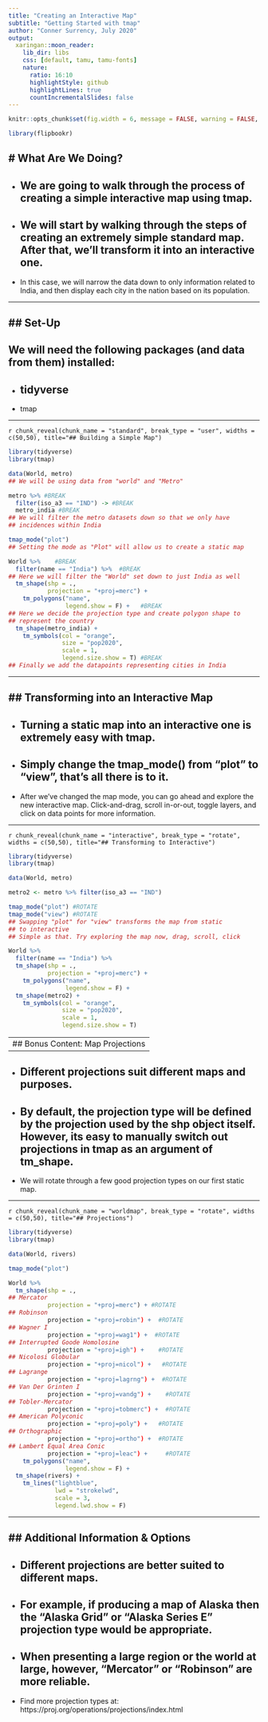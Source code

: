 ---
title: "Creating an Interactive Map"
subtitle: "Getting Started with tmap"
author: "Conner Surrency, July 2020"
output:
  xaringan::moon_reader:
    lib_dir: libs
    css: [default, tamu, tamu-fonts]
    nature:
      ratio: 16:10
      highlightStyle: github
      highlightLines: true
      countIncrementalSlides: false
---



```{r setup, echo=F}
knitr::opts_chunk$set(fig.width = 6, message = FALSE, warning = FALSE, comment = "", cache = FALSE, fig.retina = 3)

library(flipbookr)
```


# What Are We Doing?
--

- We are going to walk through the process of creating a simple interactive map using tmap.
--

- We will start by walking through the steps of creating an extremely simple standard map. After that, we'll transform it into an interactive one.
--

- In this case, we will narrow the data down to only information related to India, and then display each city in the nation based on its population. 

---

## Set-Up
--

We will need the following packages (and data from them) installed:  
--

- tidyverse
--

- tmap

---

`r chunk_reveal(chunk_name = "standard", break_type = "user", widths = c(50,50), title="## Building a Simple Map")`

```{r standard,include=F}
library(tidyverse) 
library(tmap) 

data(World, metro) 
## We will be using data from "world" and "Metro"

metro %>% #BREAK
  filter(iso_a3 == "IND") -> #BREAK
  metro_india #BREAK
## We will filter the metro datasets down so that we only have 
## incidences within India

tmap_mode("plot") 
## Setting the mode as "Plot" will allow us to create a static map

World %>%    #BREAK
  filter(name == "India") %>%  #BREAK
## Here we will filter the "World" set down to just India as well
  tm_shape(shp = .,  
           projection = "+proj=merc") + 
    tm_polygons("name", 
                legend.show = F) +   #BREAK
## Here we decide the projection type and create polygon shape to 
## represent the country
  tm_shape(metro_india) +
    tm_symbols(col = "orange", 
               size = "pop2020", 
               scale = 1, 
               legend.size.show = T) #BREAK
## Finally we add the datapoints representing cities in India
```

---

## Transforming into an Interactive Map
--

- Turning a static map into an interactive one is extremely easy with tmap.
--

- Simply change the tmap_mode() from "plot" to "view", that's all there is to it.
--

- After we've changed the map mode, you can go ahead and explore the new interactive map. Click-and-drag, scroll in-or-out, toggle layers, and click on data points for more information.

---

`r chunk_reveal(chunk_name = "interactive", break_type = "rotate", widths = c(50,50), title="## Transforming to Interactive")`

```{r interactive,include=F}
library(tidyverse) 
library(tmap) 

data(World, metro) 

metro2 <- metro %>% filter(iso_a3 == "IND") 

tmap_mode("plot") #ROTATE
tmap_mode("view") #ROTATE
## Swapping "plot" for "view" transforms the map from static 
## to interactive
## Simple as that. Try exploring the map now, drag, scroll, click

World %>%   
  filter(name == "India") %>%  
  tm_shape(shp = .,  
           projection = "+proj=merc") + 
    tm_polygons("name",  
                legend.show = F) +   
  tm_shape(metro2) +
    tm_symbols(col = "orange", 
               size = "pop2020", 
               scale = 1, 
               legend.size.show = T) 
```
---
## Bonus Content: Map Projections
--

- Different projections suit different maps and purposes.
--

- By default, the projection type will be defined by the projection used by the shp object itself. However, its easy to manually switch out projections in tmap as an argument of tm_shape.
--

- We will rotate through a few good projection types on our first static map.

---

`r chunk_reveal(chunk_name = "worldmap", break_type = "rotate", widths = c(50,50), title="## Projections")`

```{r worldmap, eval = F, echo = F}
library(tidyverse) 
library(tmap) 

data(World, rivers) 

tmap_mode("plot") 

World %>%   
  tm_shape(shp = .,  
## Mercator
           projection = "+proj=merc") + #ROTATE 
## Robinson
           projection = "+proj=robin") +  #ROTATE 
## Wagner I
           projection = "+proj=wag1") +  #ROTATE 
## Interrupted Goode Homolosine
           projection = "+proj=igh") +    #ROTATE 
## Nicolosi Globular
           projection = "+proj=nicol") +   #ROTATE 
## Lagrange
           projection = "+proj=lagrng") +  #ROTATE
## Van Der Grinten I
           projection = "+proj=vandg") +    #ROTATE 
## Tobler-Mercator
           projection = "+proj=tobmerc") +  #ROTATE 
## American Polyconic
           projection = "+proj=poly") +   #ROTATE 
## Orthographic
           projection = "+proj=ortho") +  #ROTATE 
## Lambert Equal Area Conic
           projection = "+proj=leac") +     #ROTATE 
    tm_polygons("name",  
                legend.show = F) +   
  tm_shape(rivers) +
    tm_lines("lightblue", 
             lwd = "strokelwd", 
             scale = 3, 
             legend.lwd.show = F) 

```



---

## Additional Information & Options
--

- Different projections are better suited to different maps. 
--

- For example, if producing a map of Alaska then the "Alaska Grid" or "Alaska Series E" projection type would be appropriate. 
--

- When presenting a large region or the world at large, however, "Mercator" or "Robinson" are more reliable. 
--

- Find more projection types at: https://proj.org/operations/projections/index.html



